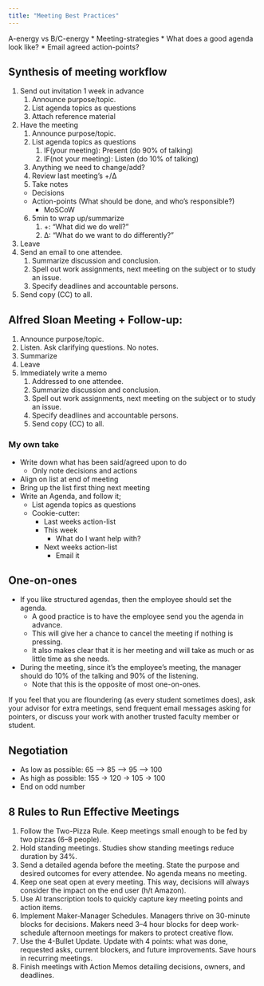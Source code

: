 ```yaml
---
title: "Meeting Best Practices"
---
```


:::{.callout-caution title="Under construction"}
:::

A-energy vs B/C-energy
* Meeting-strategies
    * What does a good agenda look like?
    * Email agreed action-points?

## Synthesis of meeting workflow

1. Send out invitation 1 week in advance
    1. Announce purpose/topic.
    2. List agenda topics as questions
    3. Attach reference material
2. Have the meeting
    1. Announce purpose/topic.
    2. List agenda topics as questions
        1. IF(your meeting): Present (do 90% of talking)
        2. IF(not your meeting): Listen (do 10% of talking)
    3. Anything we need to change/add?
    4. Review last meeting’s +/Δ
    5. Take notes
      * Decisions
      * Action-points (What should be done, and who's responsible?)
        * MoSCoW
    6. 5min to wrap up/summarize
        1. +: “What did we do well?”  
        2. Δ: “What do we want to do differently?”
3. Leave
4. Send an email to one attendee.
    1. Summarize discussion and conclusion.
    2. Spell out work assignments, next meeting on the subject or to study an issue.
    3. Specify deadlines and accountable persons.
5. Send copy (CC) to all.

## Alfred Sloan Meeting + Follow-up:

1. Announce purpose/topic.
2. Listen. Ask clarifying questions. No notes.
3. Summarize
4. Leave
5. Immediately write a memo
    1. Addressed to one attendee.
    2. Summarize discussion and conclusion.
    3. Spell out work assignments, next meeting on the subject or to study an issue.
    4. Specify deadlines and accountable persons.
    5. Send copy (CC) to all.

### My own take

* Write down what has been said/agreed upon to do
    * Only note decisions and actions
* Align on list at end of meeting
* Bring up the list first thing next meeting
* Write an Agenda, and follow it;
    * List agenda topics as questions
    * Cookie-cutter:
        * Last weeks action-list
        * This week
            * What do I want help with?
        * Next weeks action-list
            * Email it

## One-on-ones

* If you like structured agendas, then the employee should set the agenda.
    * A good practice is to have the employee send you the agenda in advance.
    * This will give her a chance to cancel the meeting if nothing is pressing.
    * It also makes clear that it is her meeting and will take as much or as little time as she needs.
* During the meeting, since it's the employee's meeting, the manager should do 10% of the talking and 90% of the listening.
    * Note that this is the opposite of most one-on-ones.

If you feel that you are floundering (as every student sometimes does), ask your advisor for extra meetings, send frequent email messages asking for pointers, or discuss your work with another trusted faculty member or student.

## Negotiation

* As low as possible: 65 –> 85 –> 95 –> 100
* As high as possible: 155 -> 120 -> 105 -> 100
* End on odd number

## 8 Rules to Run Effective Meetings

1. Follow the Two-Pizza Rule. Keep meetings small enough to be fed by two pizzas (6--8 people).
2. Hold standing meetings. Studies show standing meetings reduce duration by 34%.
3. Send a detailed agenda before the meeting. State the purpose and desired outcomes for every attendee. No agenda means no meeting.
4. Keep one seat open at every meeting. This way, decisions will always consider the impact on the end user (h/t Amazon).
5. Use Al transcription tools to quickly capture key meeting points and action items.
6. Implement Maker-Manager Schedules. Managers thrive on 30-minute blocks for decisions. Makers need 3--4 hour blocks for deep work-schedule afternoon meetings for makers to protect creative flow.
7. Use the 4-Bullet Update. Update with 4 points: what was done, requested asks, current blockers, and future improvements. Save hours in recurring meetings.
8. Finish meetings with Action Memos detailing decisions, owners, and deadlines.
